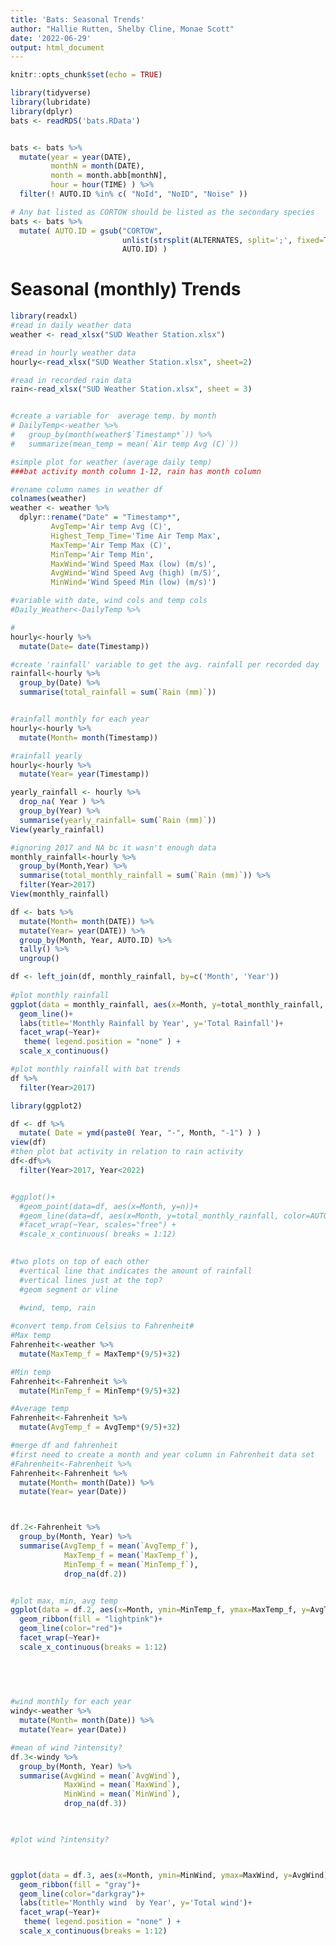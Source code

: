 ```yaml
---
title: 'Bats: Seasonal Trends'
author: "Hallie Rutten, Shelby Cline, Monae Scott"
date: '2022-06-29'
output: html_document
---
```


```r
knitr::opts_chunk$set(echo = TRUE)

library(tidyverse)
library(lubridate)
library(dplyr)
bats <- readRDS('bats.RData')


bats <- bats %>% 
  mutate(year = year(DATE), 
         monthN = month(DATE),
         month = month.abb[monthN],
         hour = hour(TIME) ) %>% 
  filter(! AUTO.ID %in% c( "NoId", "NoID", "Noise" ))

# Any bat listed as CORTOW should be listed as the secondary species
bats <- bats %>% 
  mutate( AUTO.ID = gsub("CORTOW", 
                         unlist(strsplit(ALTERNATES, split=';', fixed=TRUE))[1],
                         AUTO.ID) )
```

# Seasonal (monthly) Trends

```r


library(readxl)
#read in daily weather data
weather <- read_xlsx("SUD Weather Station.xlsx")

#read in hourly weather data
hourly<-read_xlsx("SUD Weather Station.xlsx", sheet=2)

#read in recorded rain data
rain<-read_xlsx("SUD Weather Station.xlsx", sheet = 3)


#create a variable for  average temp. by month
# DailyTemp<-weather %>% 
#   group_by(month(weather$`Timestamp*`)) %>% 
#   summarize(mean_temp = mean(`Air temp Avg (C)`)) 

#simple plot for weather (average daily temp)
###bat activity month column 1-12, rain has month column

```

```r
#rename column names in weather df
colnames(weather)
weather <- weather %>%
  dplyr::rename("Date" = "Timestamp*",
         AvgTemp='Air temp Avg (C)',
         Highest_Temp_Time='Time Air Temp Max',
         MaxTemp='Air Temp Max (C)',
         MinTemp='Air Temp Min',
         MaxWind='Wind Speed Max (low) (m/s)',
         AvgWind='Wind Speed Avg (high) (m/S)',
         MinWind='Wind Speed Min (low) (m/s)')

#variable with date, wind cols and temp cols
#Daily_Weather<-DailyTemp %>% 

#
hourly<-hourly %>% 
  mutate(Date= date(Timestamp)) 

#create 'rainfall' variable to get the avg. rainfall per recorded day 
rainfall<-hourly %>%  
  group_by(Date) %>% 
  summarise(total_rainfall = sum(`Rain (mm)`))


#rainfall monthly for each year
hourly<-hourly %>% 
  mutate(Month= month(Timestamp)) 

#rainfall yearly
hourly<-hourly %>% 
  mutate(Year= year(Timestamp))

yearly_rainfall <- hourly %>% 
  drop_na( Year ) %>% 
  group_by(Year) %>%
  summarise(yearly_rainfall= sum(`Rain (mm)`)) 
View(yearly_rainfall)  

#ignoring 2017 and NA bc it wasn't enough data
monthly_rainfall<-hourly %>%  
  group_by(Month,Year) %>% 
  summarise(total_monthly_rainfall = sum(`Rain (mm)`)) %>% 
  filter(Year>2017)
View(monthly_rainfall)

df <- bats %>% 
  mutate(Month= month(DATE)) %>% 
  mutate(Year= year(DATE)) %>% 
  group_by(Month, Year, AUTO.ID) %>% 
  tally() %>%
  ungroup()

df <- left_join(df, monthly_rainfall, by=c('Month', 'Year'))
  
#plot monthly rainfall 
ggplot(data = monthly_rainfall, aes(x=Month, y=total_monthly_rainfall, color=Year))+
  geom_line()+
  labs(title='Monthly Rainfall by Year', y='Total Rainfall')+
  facet_wrap(~Year)+
   theme( legend.position = "none" ) +
  scale_x_continuous()

#plot monthly rainfall with bat trends
df %>% 
  filter(Year>2017)

```

```r
library(ggplot2)

df <- df %>% 
  mutate( Date = ymd(paste0( Year, "-", Month, "-1") ) )
view(df)
#then plot bat activity in relation to rain activity
df<-df%>% 
  filter(Year>2017, Year<2022)


#ggplot()+
  #geom_point(data=df, aes(x=Month, y=n))+
  #geom_line(data=df, aes(x=Month, y=total_monthly_rainfall, color=AUTO.ID))+
  #facet_wrap(~Year, scales="free") +
  #scale_x_continuous( breaks = 1:12)

  
#two plots on top of each other
  #vertical line that indicates the amount of rainfall 
  #vertical lines just at the top? 
  #geom segment or vline 
  
  #wind, temp, rain
```

```r
#convert temp.from Celsius to Fahrenheit#
#Max temp
Fahrenheit<-weather %>% 
  mutate(MaxTemp_f = MaxTemp*(9/5)+32)

#Min temp
Fahrenheit<-Fahrenheit %>% 
  mutate(MinTemp_f = MinTemp*(9/5)+32)

#Average temp
Fahrenheit<-Fahrenheit %>% 
  mutate(AvgTemp_f = AvgTemp*(9/5)+32)

#merge df and fahrenheit
#first need to create a month and year column in Fahrenheit data set
#Fahrenheit<-Fahrenheit %>% 
Fahrenheit<-Fahrenheit %>% 
  mutate(Month= month(Date)) %>% 
  mutate(Year= year(Date))



df.2<-Fahrenheit %>%  
  group_by(Month, Year) %>% 
  summarise(AvgTemp_f = mean(`AvgTemp_f`),
            MaxTemp_f = mean(`MaxTemp_f`),
            MinTemp_f = mean(`MinTemp_f`),
            drop_na(df.2))


#plot max, min, avg temp 
ggplot(data = df.2, aes(x=Month, ymin=MinTemp_f, ymax=MaxTemp_f, y=AvgTemp_f))+
  geom_ribbon(fill = "lightpink")+
  geom_line(color="red")+
  facet_wrap(~Year)+
  scale_x_continuous(breaks = 1:12)
  
  

  

```

```r
#wind monthly for each year
windy<-weather %>% 
  mutate(Month= month(Date)) %>% 
  mutate(Year= year(Date))

#mean of wind ?intensity? 
df.3<-windy %>%  
  group_by(Month, Year) %>% 
  summarise(AvgWind = mean(`AvgWind`),
            MaxWind = mean(`MaxWind`),
            MinWind = mean(`MinWind`),
            drop_na(df.3))


  
#plot wind ?intensity? 



ggplot(data = df.3, aes(x=Month, ymin=MinWind, ymax=MaxWind, y=AvgWind))+
  geom_ribbon(fill = "gray")+
  geom_line(color="darkgray")+
  labs(title='Monthly wind  by Year', y='Total wind')+
  facet_wrap(~Year)+
   theme( legend.position = "none" ) +
  scale_x_continuous(breaks = 1:12)

```